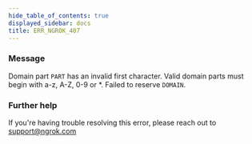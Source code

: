 ```yaml
---
hide_table_of_contents: true
displayed_sidebar: docs
title: ERR_NGROK_407
---
```




### Message

Domain part `PART` has an invalid first character. Valid domain parts must begin with a-z, A-Z, 0-9 or \*. Failed to reserve `DOMAIN`.

<ErrorDetails error="err_ngrok_407" />

### Further help

If you're having trouble resolving this error, please reach out to [support@ngrok.com](mailto:support@ngrok.com?subject=Help%20with%20ERR_NGROK_407)
